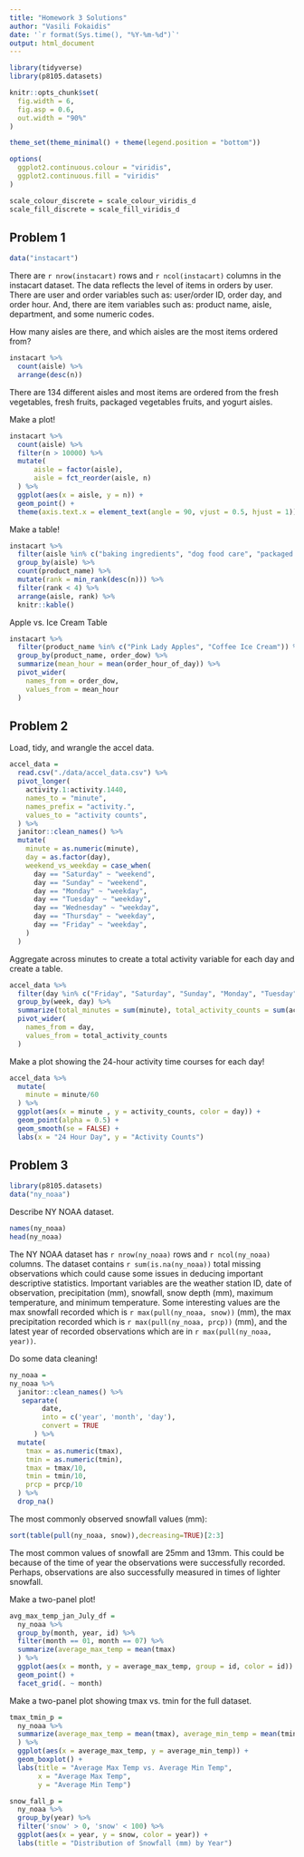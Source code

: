 ```yaml
---
title: "Homework 3 Solutions"
author: "Vasili Fokaidis"
date: '`r format(Sys.time(), "%Y-%m-%d")`'
output: html_document
---
```


```r
library(tidyverse)
library(p8105.datasets)

knitr::opts_chunk$set(
  fig.width = 6,
  fig.asp = 0.6,
  out.width = "90%"
)

theme_set(theme_minimal() + theme(legend.position = "bottom"))

options(
  ggplot2.continuous.colour = "viridis",
  ggplot2.continuous.fill = "viridis"
)

scale_colour_discrete = scale_colour_viridis_d
scale_fill_discrete = scale_fill_viridis_d
```


## Problem 1

```r
data("instacart")
```

There are `r nrow(instacart)` rows and `r ncol(instacart)` columns in the instacart dataset. The data reflects the level of items in orders by user. There are user and order variables such as: user/order ID, order day, and order hour. And, there are item variables such as: product name, aisle, department, and some numeric codes.

How many aisles are there, and which aisles are the most items ordered from?

```r
instacart %>%
  count(aisle) %>%
  arrange(desc(n))
```

There are 134 different aisles and most items are ordered from the fresh vegetables, fresh fruits, packaged vegetables fruits, and yogurt aisles.


Make a plot!

```r
instacart %>%
  count(aisle) %>%
  filter(n > 10000) %>%
  mutate(
      aisle = factor(aisle),
      aisle = fct_reorder(aisle, n)
  ) %>%
  ggplot(aes(x = aisle, y = n)) +
  geom_point() +
  theme(axis.text.x = element_text(angle = 90, vjust = 0.5, hjust = 1))
```


Make a table!

```r
instacart %>%
  filter(aisle %in% c("baking ingredients", "dog food care", "packaged vegetables fruits")) %>%
  group_by(aisle) %>%
  count(product_name) %>%
  mutate(rank = min_rank(desc(n))) %>%
  filter(rank < 4) %>%
  arrange(aisle, rank) %>%
  knitr::kable()
```

Apple vs. Ice Cream Table

```r
instacart %>%
  filter(product_name %in% c("Pink Lady Apples", "Coffee Ice Cream")) %>%
  group_by(product_name, order_dow) %>%
  summarize(mean_hour = mean(order_hour_of_day)) %>%
  pivot_wider(
    names_from = order_dow,
    values_from = mean_hour
  )
```


## Problem 2

Load, tidy, and wrangle the accel data.
```r
accel_data = 
  read.csv("./data/accel_data.csv") %>%
  pivot_longer(
    activity.1:activity.1440,
    names_to = "minute",
    names_prefix = "activity.",
    values_to = "activity counts",
  ) %>%
  janitor::clean_names() %>%
  mutate(
    minute = as.numeric(minute),
    day = as.factor(day),
    weekend_vs_weekday = case_when(
      day == "Saturday" ~ "weekend",
      day == "Sunday" ~ "weekend",
      day == "Monday" ~ "weekday",
      day == "Tuesday" ~ "weekday",
      day == "Wednesday" ~ "weekday",
      day == "Thursday" ~ "weekday",
      day == "Friday" ~ "weekday",
    )
  )
```


Aggregate across minutes to create a total activity variable for each day and create a table.

```r
accel_data %>%
  filter(day %in% c("Friday", "Saturday", "Sunday", "Monday", "Tuesday", "Wednesday", "Thursday")) %>%
  group_by(week, day) %>%
  summarize(total_minutes = sum(minute), total_activity_counts = sum(activity_counts)) %>%
  pivot_wider(
    names_from = day,
    values_from = total_activity_counts
  )
```

Make a plot showing the 24-hour activity time courses for each day!

```r
accel_data %>%
  mutate(
    minute = minute/60
  ) %>%
  ggplot(aes(x = minute , y = activity_counts, color = day)) +
  geom_point(alpha = 0.5) +
  geom_smooth(se = FALSE) +
  labs(x = "24 Hour Day", y = "Activity Counts")
```

## Problem 3

```r
library(p8105.datasets)
data("ny_noaa")
```

Describe NY NOAA dataset.

```r
names(ny_noaa)
head(ny_noaa)
```

The NY NOAA dataset has `r nrow(ny_noaa)` rows and `r ncol(ny_noaa)` columns. The dataset contains `r sum(is.na(ny_noaa))` total missing observations which could cause some issues in deducing important descriptive statistics. Important variables are the weather station ID, date of observation, precipitation (mm), snowfall, snow depth (mm), maximum temperature, and minimum temperature. Some interesting values are the max snowfall recorded which is `r max(pull(ny_noaa, snow))` (mm), the max precipitation recorded which is `r max(pull(ny_noaa, prcp))` (mm), and the latest year of recorded observations which are in `r max(pull(ny_noaa, year))`.

Do some data cleaning!

```r
ny_noaa =
ny_noaa %>%
  janitor::clean_names() %>%
   separate(
        date, 
        into = c('year', 'month', 'day'),
        convert = TRUE
      ) %>%
  mutate(
    tmax = as.numeric(tmax),
    tmin = as.numeric(tmin),
    tmax = tmax/10,
    tmin = tmin/10,
    prcp = prcp/10
  ) %>%
  drop_na()
```

The most commonly observed snowfall values (mm):

```r
sort(table(pull(ny_noaa, snow)),decreasing=TRUE)[2:3]
```

The most common values of snowfall are 25mm and 13mm. This could be because of the time of year the observations were successfully recorded. Perhaps, observations are also successfully measured in times of lighter snowfall.

Make a two-panel plot!

```r
avg_max_temp_jan_July_df =
  ny_noaa %>%
  group_by(month, year, id) %>%
  filter(month == 01, month == 07) %>%
  summarize(average_max_temp = mean(tmax)
  ) %>%
  ggplot(aes(x = month, y = average_max_temp, group = id, color = id)) +
  geom_point() +
  facet_grid(. ~ month)
```

Make a two-panel plot showing tmax vs. tmin for the full dataset.

```r
tmax_tmin_p =
  ny_noaa %>%
  summarize(average_max_temp = mean(tmax), average_min_temp = mean(tmin)
  ) %>%
  ggplot(aes(x = average_max_temp, y = average_min_temp)) +
  geom_boxplot() +
  labs(title = "Average Max Temp vs. Average Min Temp",
       x = "Average Max Temp",
       y = "Average Min Temp")

snow_fall_p =
  ny_noaa %>%
  group_by(year) %>%
  filter('snow' > 0, 'snow' < 100) %>%
  ggplot(aes(x = year, y = snow, color = year)) +
  labs(title = "Distribution of Snowfall (mm) by Year")
```







